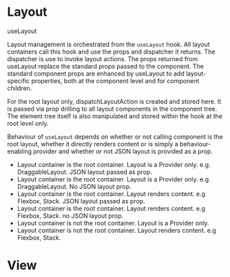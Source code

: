 <Meta title="Layout/Overview" />

<style>{`
  .subheading {
    --mediumdark: '#999999';
    font-weight: 900;
    font-size: 13px;
    color: #999;
    letter-spacing: 6px;
    line-height: 24px;
    text-transform: uppercase;
    margin-bottom: 12px;
    margin-top: 40px;
  }

  .link-list {
    display: grid;
    grid-template-columns: 1fr;
    grid-template-rows: 1fr 1fr;
    row-gap: 10px;
  }

  @media (min-width: 620px) {
    .link-list {
      row-gap: 20px;
      column-gap: 20px;
      grid-template-columns: 1fr 1fr;
    }
  }

  @media all and (-ms-high-contrast:none) {
  .link-list {
      display: -ms-grid;
      -ms-grid-columns: 1fr 1fr;
      -ms-grid-rows: 1fr 1fr;
    }
  }

  .link-item {
    display: block;
    padding: 20px 30px 20px 15px;
    border: 1px solid #00000010;
    border-radius: 5px;
    transition: background 150ms ease-out, border 150ms ease-out, transform 150ms ease-out;
    color: #333333;
    display: flex;
    align-items: flex-start;
  }

  .link-item:hover {
    border-color: #1EA7FD50;
    transform: translate3d(0, -3px, 0);
    box-shadow: rgba(0, 0, 0, 0.08) 0 3px 10px 0;
  }

  .link-item:active {
    border-color: #1EA7FD;
    transform: translate3d(0, 0, 0);
  }

  .link-item strong {
    font-weight: 700;
    display: block;
    margin-bottom: 2px;
  }
  
  .link-item img {
    height: 40px;
    width: 40px;
    margin-right: 15px;
    flex: none;
  }

  .link-item span {
    font-size: 14px;
    line-height: 20px;
  }

  .tip {
    display: inline-block;
    border-radius: 1em;
    font-size: 11px;
    line-height: 12px;
    font-weight: 700;
    background: #E7FDD8;
    color: #66BF3C;
    padding: 4px 12px;
    margin-right: 10px;
    vertical-align: top;
  }

  .tip-wrapper {
    font-size: 13px;
    line-height: 20px;
    margin-top: 40px;
    margin-bottom: 40px;
  }

  .tip-wrapper code {
    font-size: 12px;
    display: inline-block;
  }

  
`}</style>

# Layout

<div class="subheading">useLayout</div>

Layout management is orchestrated from the  `useLayout` hook. All layout containers 
call this hook and use the props and dispatcher it returns. The dispatcher is 
use to invoke layout actions. The props returned from useLayout replace the standard props 
passed to the component. The standard component props are enhanced by useLayout to add layout-
specific properties, both at the component level and for component children.

For the root layout only, dispatchLayoutAction is created and stored here. It is passed via 
prop drilling to all layout components in the component tree. The element tree itself is also
manipulated and stored within the hook at the root level only. 

Behaviour of `useLayout` depends on whether or not calling component is the root layout, whether 
it directly renders content or is simply a behaviour-enabling provider and whether or not JSON 
layout is provided as a prop.

- Layout container is the root container. Layout is a Provider only. e.g. DraggableLayout. JSON layout passed as prop.
- Layout container is the root container. Layout is a Provider only. e.g. DraggableLayout. No JSON layout prop.
- Layout container is the root container. Layout renders content. e.g Flexbox, Stack. JSON layout passed as prop.
- Layout container is the root container. Layout renders content. e.g Flexbox, Stack. no JSON layout prop.
- Layout container is not the root container. Layout is a Provider only.
- Layout container is not the root container. Layout renders content. e.g Flexbox, Stack.


# View
